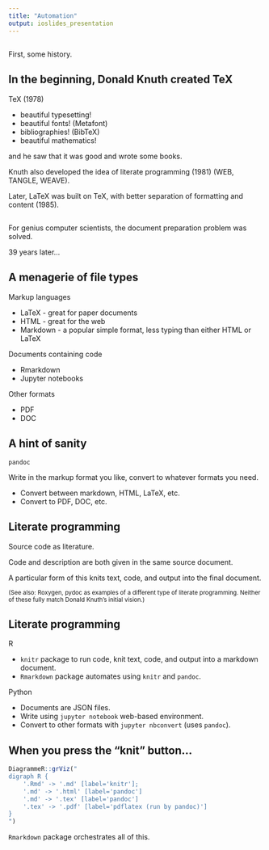 ```yaml
---
title: "Automation"
output: ioslides_presentation
---
```


##

First, some history.

## In the beginning, Donald Knuth created **TeX**

TeX (1978)

* beautiful typesetting!
* beautiful fonts! (Metafont)
* bibliographies! (BibTeX)
* beautiful mathematics!

and he saw that it was good and wrote some books.

Knuth also developed the idea of literate programming (1981) (WEB, TANGLE, WEAVE).

Later, LaTeX was built on TeX, with better separation of formatting and content (1985).



##

For genius computer scientists, the document preparation problem was solved.

39 years later...


## A menagerie of file types

Markup languages

* LaTeX - great for paper documents
* HTML - great for the web
* Markdown - a popular simple format, less typing than either HTML or LaTeX

Documents containing code

* Rmarkdown
* Jupyter notebooks

Other formats

* PDF
* DOC


## A hint of sanity

`pandoc`

Write in the markup format you like, convert to whatever formats you need.

* Convert between markdown, HTML, LaTeX, etc.
* Convert to PDF, DOC, etc.


## Literate programming

Source code as literature.

Code and description are both given in the same source document.

A particular form of this knits text, code, and output into the final document.

<small>
(See also: Roxygen, pydoc as examples of a different type of literate programming. Neither of these fully match Donald Knuth's initial vision.)
</small>


## Literate programming

R

* `knitr` package to run code, knit text, code, and output into a markdown document.
* `Rmarkdown` package automates using `knitr` and `pandoc`.

Python

* Documents are JSON files.
* Write using `jupyter notebook` web-based environment.
* Convert to other formats with `jupyter nbconvert` (uses `pandoc`).



## When you press the "knit" button...

```r
DiagrammeR::grViz("
digraph R { 
    '.Rmd' -> '.md' [label='knitr'];
    '.md' -> '.html' [label='pandoc']
    '.md' -> '.tex' [label='pandoc']
    '.tex' -> '.pdf' [label='pdflatex (run by pandoc)']
}
")
```

`Rmarkdown` package orchestrates all of this.


